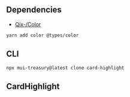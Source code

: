 
<Meta title="Card/Highlight" />

## Dependencies

- [Qix-/Color](https://github.com/Qix-/color)

```sh
yarn add color @types/color
```

## CLI

```sh
npx mui-treasury@latest clone card-highlight
```

## CardHighlight

<Source code={raw} language="tsx" />
